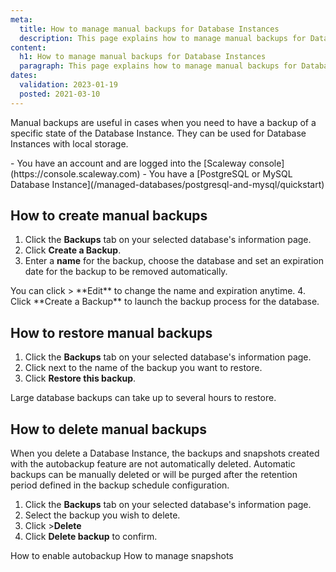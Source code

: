 ```yaml
---
meta:
  title: How to manage manual backups for Database Instances
  description: This page explains how to manage manual backups for Database Instances
content:
  h1: How to manage manual backups for Database Instances
  paragraph: This page explains how to manage manual backups for Database Instances
dates:
  validation: 2023-01-19
  posted: 2021-03-10
---
```


Manual backups are useful in cases when you need to have a backup of a specific state of the Database Instance. They can be used for Database Instances with local storage.

<Message type="requirement">
- You have an account and are logged into the [Scaleway console](https://console.scaleway.com)
- You have a [PostgreSQL or MySQL Database Instance](/managed-databases/postgresql-and-mysql/quickstart)
</Message>

## How to create manual backups

1. Click the **Backups** tab on your selected database's information page.
2. Click **Create a Backup**.
3. Enter a **name** for the backup, choose the database and set an expiration date for the backup to be removed automatically.
  <Message type="note">
  You can click <Icon name="more" /> > **Edit** to change the name and expiration anytime.

  </Message>
4. Click **Create a Backup** to launch the backup process for the database.

## How to restore manual backups

1. Click the **Backups** tab on your selected database's information page.
2. Click <Icon name="more" /> next to the name of the backup you want to restore.
3. Click **Restore this backup**.
  <Message type="note">
  Large database backups can take up to several hours to restore.

  </Message>

## How to delete manual backups

When you delete a Database Instance, the backups and snapshots created with the autobackup feature are not automatically deleted. 
Automatic backups can be manually deleted or will be purged after the retention period defined in the backup schedule configuration.

1. Click the **Backups** tab on your selected database's information page.
2. Select the backup you wish to delete. 
3. Click <Icon name="more" /> >**Delete**
4. Click **Delete backup** to confirm. 

<Navigation title="See Also">
  <PreviousButton to="/managed-databases/postgresql-and-mysql/how-to/enable-autobackup/">How to enable autobackup</PreviousButton>
  <NextButton to="/managed-databases/postgresql-and-mysql/how-to/manage-snapshots/">How to manage snapshots</NextButton>
</Navigation>
